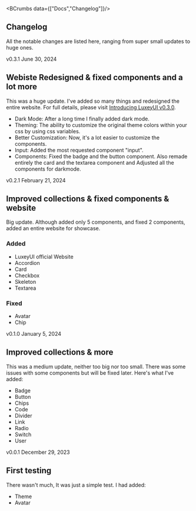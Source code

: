 
<Helmet>
  <title>Changelog | LuxeyUI - Elevate your design effortlessly and quickly</title>
  <meta name="description" content="LuxeyUI - Changelog. Here you can find all the changes that have been made since the library was made ranging from super small updates to large ones."/>
</Helmet>

<BCrumbs data={["Docs","Changelog"]}/>

<Article>

# Changelog

All the notable changes are listed here, ranging from super small updates to huge ones.

<Chip>v0.3.1</Chip>
<Time>June 30, 2024</Time>

## Webiste Redesigned & fixed components and a lot more

This was a huge update. I've added so many things and redesigned the entire website. For full details, please visit [Introducing LuxeyUI v0.3.0](http://localhost:5173/blog/Introducing%20v0.3.0).

- <HL>Dark Mode</HL>: After a long time I finally added dark mode. 
- <HL>Theming</HL>: The ability to customize the original theme colors within your css by using css variables. 
- <HL>Better Customization</HL>: Now, it's a lot easier to customize the components. 
- <HL>Input</HL>: Added the most requested component "input".
- <HL>Components</HL>: Fixed the badge and the button component. Also remade entirely the card and the textarea component and Adjusted all the components for darkmode. 

<Chip>v0.2.1</Chip>
<Time>February 21, 2024</Time>

## Improved collections & fixed components & website

Big update. Although added only 5 components, and fixed 2 components, added an entire website for showcase.

### Added

- LuxeyUI official Website
- Accordion
- Card
- Checkbox
- Skeleton
- Textarea

### Fixed

- Avatar
- Chip

<Chip>v0.1.0</Chip>
<Time>January 5, 2024</Time>

## Improved collections & more
This was a medium update, neither too big nor too small. There was some issues with some components but will be fixed later. Here's what I've added:

- Badge
- Button
- Chips
- Code
- Divider
- Link
- Radio
- Switch
- User

<Chip>v0.0.1</Chip>
<Time>December 29, 2023</Time>

## First testing

There wasn't much, It was just a simple test. I had added: 

- Theme 
- Avatar

</Article>